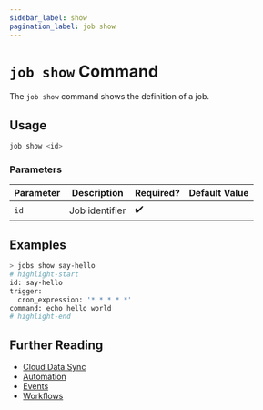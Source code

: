 ```yaml
---
sidebar_label: show
pagination_label: job show
---
```


# `job show` Command

The `job show` command shows the definition of a job.

## Usage

```bash
job show <id>
```

### Parameters

| Parameter | Description    | Required? | Default Value |
| --------- | -------------- | --------- | ------------- |
| `id`      | Job identifier | ✔️        |               |

## Examples

```bash
> jobs show say-hello
# highlight-start
​id: say-hello
​trigger:
​  cron_expression: '* * * * *'
​command: echo hello world
# highlight-end
```

## Further Reading

- [Cloud Data Sync](../../../../concepts/cloud-data-sync/index.mdx)
- [Automation](../../../../concepts/automation/index.mdx)
- [Events](../../../events/index.mdx)
- [Workflows](../../../workflows/index.mdx)
